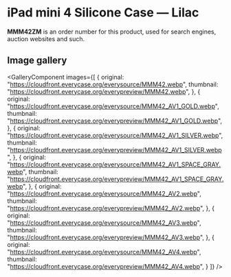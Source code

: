 
# iPad mini 4 Silicone Case — Lilac

<Callout type='info' emoji='👉🏻'>**MMM42ZM** is an order number for this product, used for search engines, auction websites and such.</Callout>

## Image gallery

<GalleryComponent
    images={[
      {
        original: "https://cloudfront.everycase.org/everysource/MMM42.webp",
        thumbnail: "https://cloudfront.everycase.org/everypreview/MMM42.webp",
      },
      {
        original: "https://cloudfront.everycase.org/everysource/MMM42_AV1_GOLD.webp",
        thumbnail: "https://cloudfront.everycase.org/everypreview/MMM42_AV1_GOLD.webp",
      },
      {
        original: "https://cloudfront.everycase.org/everysource/MMM42_AV1_SILVER.webp",
        thumbnail: "https://cloudfront.everycase.org/everypreview/MMM42_AV1_SILVER.webp",
      },
      {
        original: "https://cloudfront.everycase.org/everysource/MMM42_AV1_SPACE_GRAY.webp",
        thumbnail: "https://cloudfront.everycase.org/everypreview/MMM42_AV1_SPACE_GRAY.webp",
      },
      {
        original: "https://cloudfront.everycase.org/everysource/MMM42_AV2.webp",
        thumbnail: "https://cloudfront.everycase.org/everypreview/MMM42_AV2.webp",
      },
      {
        original: "https://cloudfront.everycase.org/everysource/MMM42_AV3.webp",
        thumbnail: "https://cloudfront.everycase.org/everypreview/MMM42_AV3.webp",
      },
      {
        original: "https://cloudfront.everycase.org/everysource/MMM42_AV4.webp",
        thumbnail: "https://cloudfront.everycase.org/everypreview/MMM42_AV4.webp",
      }
    ]}
  />
